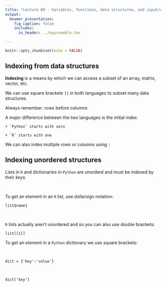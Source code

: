 ```yaml
---
title: "Lecture 09 - Variables, functions, data structures, and input/output"
output: 
  beamer_presentation:
    fig_caption: false
    includes:
      in_header: ../mypreamble.tex

---
```


```r
knitr::opts_chunk$set(echo = FALSE)
```

## Indexing from data structures

**Indexing** is a means by which we can access a subset of an array, matrix, vector, etc.

We can use square brackets `[]` in both languages to subset many data structures.

Always remember: rows before columns

A major difference between the two languages is the initial index. 
  
    + `Python` starts with zero
    
    + `R` starts with one

We can also index multiple rows or columns using `:`


## Indexing unordered structures

Lists in `R` and dictionaries in `Python` are unorderd and must be indexed by their *keys*.

&nbsp;

\begincols
  \begincol{.48\textwidth}
  
  To get an element in an `R` list, use dollarsign notation:
  
  `list$name1`
  
  &nbsp;
  
  `R` lists actually aren't unordered and so you can also use double brackets:
  
  `list[[1]]`
  
  \endcol
  \begincol{.48\textwidth}
  
  To get an element in a `Python` dictionary we use square brackets:
  
  &nbsp;
  
  `dict = {'key':'value'}`
  
  &nbsp;
  
  `dict['key']`
  
  \endcol
\endcols



